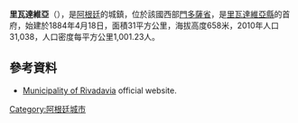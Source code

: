 {{Coord|33|11|S|68|28|W|display=title}}

'''里瓦達維亞'''（{{lang-es|Rivadavia}}），是[[阿根廷|阿根廷]]的城鎮，位於該國西部[[門多薩省|門多薩省]]，是[[里瓦達維亞縣_(門多薩省)|里瓦達維亞縣]]的首府，始建於1884年4月18日，面積31平方公里，海拔高度658米，2010年人口31,038，人口密度每平方公里1,001.23人。

==參考資料==
* {{sp icon}} [http://www.rivadaviamendoza.gov.ar/ Municipality of Rivadavia] official website.

{{Argentina-geo-stub}}
[[Category:阿根廷城市|Category:阿根廷城市]]